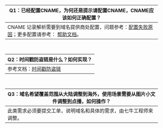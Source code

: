 |Q1：已经配置CNAME，为何还是提示请配置CNAME，CNAME应该如何正确配置？|
| ---- |
|CNAME 记录解析需要到域名提供商处配置，问题参考：[配置失败原因](https://developer.qiniu.com/fusion/kb/3884/why-did-the-cname-parsing-or-display-please-match-cname)；更多配置请参考： [帮助文档](https://developer.qiniu.com/fusion/manual/1367/custom-domain-name-binding-process)。

<br>
 
|Q2：时间戳防盗链是什么？如何实现？|
| ---- |
|参考文档：[时间戳防盗链](https://developer.qiniu.com/fusion/kb/1670/timestamp-hotlinking-prevention)|

<br>
 
|Q3：域名希望覆盖范围从大陆调整到海外，使用场景需要从图片小文件调整到点播，如何操作？|
| ---- |
|此类需求必须要提交工单，说明域名和具体的需求，由七牛工程师来调整。|